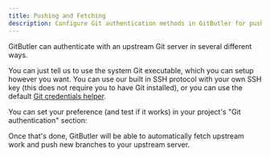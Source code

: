 ```yaml
---
title: Pushing and Fetching
description: Configure Git authentication methods in GitButler for pushing and fetching from remote repositories using SSH, Git executable, or credential helpers.
---
```



GitButler can authenticate with an upstream Git server in several different ways.

 You can just tell us to use the system Git executable, which you can setup however you want. You can use our built in SSH protocol with your own SSH key (this does not require you to have Git installed), or you can use the default [Git credentials helper](https://git-scm.com/doc/credential-helpers).

You can set your preference (and test if it works) in your project's "Git authentication" section:

<ImageSection
  alt="Git Authentication Settings"
  src="/pushing.png"
/>

Once that's done, GitButler will be able to automatically fetch upstream work and push new branches to your upstream server.
